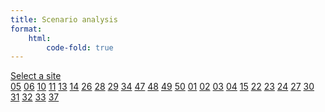 ```yaml
---
title: Scenario analysis
format:
    html:
        code-fold: true
---
```


```{=html}
<script type="text/javascript" src="https://cdnjs.cloudflare.com/ajax/libs/jquery/3.5.1/jquery.min.js"></script>
<script type="text/javascript" src="https://cdnjs.cloudflare.com/ajax/libs/popper.js/1.14.3/umd/popper.min.js"></script>
<script type="text/javascript" src="https://cdnjs.cloudflare.com/ajax/libs/twitter-bootstrap/4.5.3/js/bootstrap.min.js"></script>
```


```{=html}
<div class="dropdown show">
    <a class="btn btn-secondary dropdown-toggle" href="#" role="button" id="dropdownMenuLink" data-toggle="dropdown" aria-haspopup="true" aria-expanded="false">
    Select a site
    </a>

<div class="dropdown-menu" aria-labelledby="dropdownMenuLink">
    <a class="dropdown-item dropdown-scenario" href="#" data-image="img/scenario/HEG05.png">05</a>
    <a class="dropdown-item dropdown-scenario" href="#" data-image="img/scenario/HEG06.png">06</a>
    <a class="dropdown-item dropdown-scenario" href="#" data-image="img/scenario/HEG10.png">10</a>
    <a class="dropdown-item dropdown-scenario" href="#" data-image="img/scenario/HEG11.png">11</a>
    <a class="dropdown-item dropdown-scenario" href="#" data-image="img/scenario/HEG13.png">13</a>
    <a class="dropdown-item dropdown-scenario" href="#" data-image="img/scenario/HEG14.png">14</a>
    <a class="dropdown-item dropdown-scenario" href="#" data-image="img/scenario/HEG26.png">26</a>
    <a class="dropdown-item dropdown-scenario" href="#" data-image="img/scenario/HEG28.png">28</a>
    <a class="dropdown-item dropdown-scenario" href="#" data-image="img/scenario/HEG29.png">29</a>
    <a class="dropdown-item dropdown-scenario" href="#" data-image="img/scenario/HEG34.png">34</a>
    <a class="dropdown-item dropdown-scenario" href="#" data-image="img/scenario/HEG47.png">47</a>
    <a class="dropdown-item dropdown-scenario" href="#" data-image="img/scenario/HEG48.png">48</a>
    <a class="dropdown-item dropdown-scenario" href="#" data-image="img/scenario/HEG49.png">49</a>
    <a class="dropdown-item dropdown-scenario" href="#" data-image="img/scenario/HEG50.png">50</a>
    <a class="dropdown-item dropdown-scenario" href="#" data-image="img/scenario/HEG01.png">01</a>
    <a class="dropdown-item dropdown-scenario" href="#" data-image="img/scenario/HEG02.png">02</a>
    <a class="dropdown-item dropdown-scenario" href="#" data-image="img/scenario/HEG03.png">03</a>
    <a class="dropdown-item dropdown-scenario" href="#" data-image="img/scenario/HEG04.png">04</a>
    <a class="dropdown-item dropdown-scenario" href="#" data-image="img/scenario/HEG15.png">15</a>
    <a class="dropdown-item dropdown-scenario" href="#" data-image="img/scenario/HEG22.png">22</a>
    <a class="dropdown-item dropdown-scenario" href="#" data-image="img/scenario/HEG23.png">23</a>
    <a class="dropdown-item dropdown-scenario" href="#" data-image="img/scenario/HEG24.png">24</a>
    <a class="dropdown-item dropdown-scenario" href="#" data-image="img/scenario/HEG27.png">27</a>
    <a class="dropdown-item dropdown-scenario" href="#" data-image="img/scenario/HEG30.png">30</a>
    <a class="dropdown-item dropdown-scenario" href="#" data-image="img/scenario/HEG31.png">31</a>
    <a class="dropdown-item dropdown-scenario" href="#" data-image="img/scenario/HEG32.png">32</a>
    <a class="dropdown-item dropdown-scenario" href="#" data-image="img/scenario/HEG33.png">33</a>
    <a class="dropdown-item dropdown-scenario" href="#" data-image="img/scenario/HEG37.png">37</a>
</div>
</div>

<br>
<img src="img/scenario/HEG05.png" rel="popover" alt="" class ="scenario-img" style="max-width: 500px">
```

```{=html}
<script>
$(".dropdown-scenario").click(function() {
    const image_location = $(this).data("image");
    $(".scenario-img").attr("src", image_location);
});
</script>
```